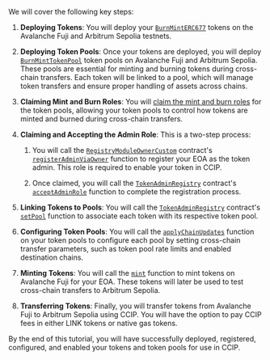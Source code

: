 We will cover the following key steps:

1. **Deploying Tokens**: You will deploy your [`BurnMintERC677`](https://github.com/smartcontractkit/ccip/blob/ccip-develop/contracts/src/v0.8/shared/token/ERC677/BurnMintERC677.sol) tokens on the Avalanche Fuji and Arbitrum Sepolia testnets.

1. **Deploying Token Pools**: Once your tokens are deployed, you will deploy [`BurnMintTokenPool`](/ccip/api-reference/burn-mint-token-pool) token pools on Avalanche Fuji and Arbitrum Sepolia. These pools are essential for minting and burning tokens during cross-chain transfers. Each token will be linked to a pool, which will manage token transfers and ensure proper handling of assets across chains.

1. **Claiming Mint and Burn Roles**: You will [claim the mint and burn roles](https://github.com/smartcontractkit/ccip/blob/f8d2f981e54aa7eb739d21ab925a954e043da9b6/contracts/src/v0.8/shared/token/ERC677/BurnMintERC677.sol#L141) for the token pools, allowing your token pools to control how tokens are minted and burned during cross-chain transfers.

1. **Claiming and Accepting the Admin Role**: This is a two-step process:

   1. You will call the [`RegistryModuleOwnerCustom`](/ccip/api-reference/registry-module-owner-custom) contract's [`registerAdminViaOwner`](/ccip/api-reference/registry-module-owner-custom#registeradminviaowner) function to register your EOA as the token admin. This role is required to enable your token in CCIP.

   1. Once claimed, you will call the [`TokenAdminRegistry`](/ccip/api-reference/token-admin-registry) contract's [`acceptAdminRole`](/ccip/api-reference/token-admin-registry#acceptadminrole) function to complete the registration process.

1. **Linking Tokens to Pools**: You will call the [`TokenAdminRegistry`](/ccip/api-reference/token-admin-registry) contract's [`setPool`](/ccip/api-reference/token-admin-registry#setpool) function to associate each token with its respective token pool.

1. **Configuring Token Pools**: You will call the [`applyChainUpdates`](/ccip/api-reference/token-pool#applychainupdates) function on your token pools to configure each pool by setting cross-chain transfer parameters, such as token pool rate limits and enabled destination chains.

1. **Minting Tokens**: You will call the [`mint`](https://github.com/smartcontractkit/ccip/blob/f8d2f981e54aa7eb739d21ab925a954e043da9b6/contracts/src/v0.8/shared/token/ERC677/BurnMintERC677.sol#L128) function to mint tokens on Avalanche Fuji for your EOA. These tokens will later be used to test cross-chain transfers to Arbitrum Sepolia.

1. **Transferring Tokens**: Finally, you will transfer tokens from Avalanche Fuji to Arbitrum Sepolia using CCIP. You will have the option to pay CCIP fees in either LINK tokens or native gas tokens.

By the end of this tutorial, you will have successfully deployed, registered, configured, and enabled your tokens and token pools for use in CCIP.
